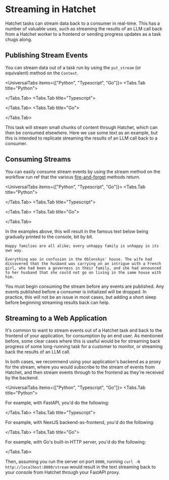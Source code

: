 
# Streaming in Hatchet

Hatchet tasks can stream data back to a consumer in real-time. This has a number of valuable uses, such as streaming the results of an LLM call back from a Hatchet worker to a frontend or sending progress updates as a task chugs along.

## Publishing Stream Events

You can stream data out of a task run by using the `put_stream` (or equivalent) method on the `Context`.

<UniversalTabs items={["Python", "Typescript", "Go"]}>
  <Tabs.Tab title="Python">
<Snippet src={snips.python.streaming.worker} block="streaming" />

</Tabs.Tab>
<Tabs.Tab title="Typescript">

<Snippet src={snips.typescript.streaming.workflow} block="streaming" />

</Tabs.Tab>
<Tabs.Tab title="Go">

<Snippet src={snips.go.streaming.shared.task} block="streaming" />

</Tabs.Tab>

</UniversalTabs>

This task will stream small chunks of content through Hatchet, which can then be consumed elsewhere. Here we use some text as an example, but this is intended to replicate streaming the results of an LLM call back to a consumer.

## Consuming Streams

You can easily consume stream events by using the stream method on the workflow run ref that the various [fire-and-forget](./run-no-wait.mdx) methods return.

<UniversalTabs items={["Python", "Typescript", "Go"]}>
  <Tabs.Tab title="Python">
<Snippet src={snips.python.streaming.async_stream} block="consume" />

</Tabs.Tab>
<Tabs.Tab title="Typescript">

<Snippet src={snips.typescript.streaming.run} block="consume" />

</Tabs.Tab>
<Tabs.Tab title="Go">

<Snippet src={snips.go.streaming.consumer.main} block="consume" />

</Tabs.Tab>

</UniversalTabs>

In the examples above, this will result in the famous text below being gradually printed to the console, bit by bit.

```
Happy families are all alike; every unhappy family is unhappy in its own way.

Everything was in confusion in the Oblonskys' house. The wife had discovered that the husband was carrying on an intrigue with a French girl, who had been a governess in their family, and she had announced to her husband that she could not go on living in the same house with him.
```

<Callout type="warning" emoji="❗️">
  You must begin consuming the stream before any events are published. Any
  events published before a consumer is initialized will be dropped. In
  practice, this will not be an issue in most cases, but adding a short sleep
  before beginning streaming results back can help.
</Callout>

## Streaming to a Web Application

It's common to want to stream events out of a Hatchet task and back to the frontend of your application, for consumption by an end user. As mentioned before, some clear cases where this is useful would be for streaming back progress of some long-running task for a customer to monitor, or streaming back the results of an LLM call.

In both cases, we recommend using your application's backend as a proxy for the stream, where you would subscribe to the stream of events from Hatchet, and then stream events through to the frontend as they're received by the backend.

<UniversalTabs items={["Python", "Typescript", "Go"]}>
  <Tabs.Tab title="Python">

For example, with FastAPI, you'd do the following:

<Snippet src={snips.python.streaming.fastapi_proxy} block="fastapi_proxy" />

</Tabs.Tab>
<Tabs.Tab title="Typescript">

For example, with NextJS backend-as-frontend, you'd do the following:

<Snippet src={snips.typescript.streaming.nextjs_proxy} block="nextjs_proxy" />

</Tabs.Tab>
<Tabs.Tab title="Go">

For example, with Go's built-in HTTP server, you'd do the following:

<Snippet src={snips.go.streaming.server.main} block="server" />

</Tabs.Tab>

</UniversalTabs>

Then, assuming you run the server on port `8000`, running `curl -N http://localhost:8000/stream` would result in the text streaming back to your console from Hatchet through your FastAPI proxy.
